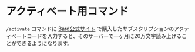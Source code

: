 # アクティベート用コマンド

`/activate` コマンドに
[Bard公式サイト](https://bardbot.net)
で購入したサブスクリプションのアクティベートコードを入力すると、そのサーバーで一ヶ月に20万文字読み上げることができるようになります。
